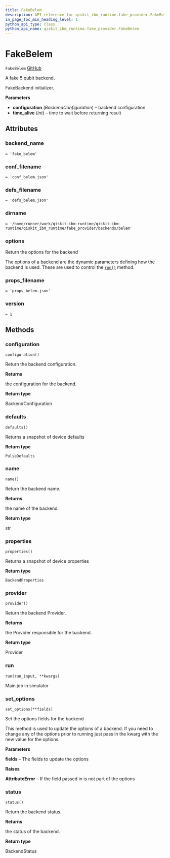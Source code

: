 ```yaml
---
title: FakeBelem
description: API reference for qiskit_ibm_runtime.fake_provider.FakeBelem
in_page_toc_min_heading_level: 1
python_api_type: class
python_api_name: qiskit_ibm_runtime.fake_provider.FakeBelem
---
```


# FakeBelem

<span id="qiskit_ibm_runtime.fake_provider.FakeBelem" />

`FakeBelem` [GitHub](https://github.com/qiskit/qiskit-ibm-runtime/tree/stable/0.19/qiskit_ibm_runtime/fake_provider/backends/belem/fake_belem.py "view source code")

A fake 5 qubit backend.

FakeBackend initializer.

**Parameters**

*   **configuration** (*BackendConfiguration*) – backend configuration
*   **time\_alive** (*int*) – time to wait before returning result

## Attributes

<span id="qiskit_ibm_runtime.fake_provider.FakeBelem.backend_name" />

### backend\_name

`= 'fake_belem'`

<span id="qiskit_ibm_runtime.fake_provider.FakeBelem.conf_filename" />

### conf\_filename

`= 'conf_belem.json'`

<span id="qiskit_ibm_runtime.fake_provider.FakeBelem.defs_filename" />

### defs\_filename

`= 'defs_belem.json'`

<span id="qiskit_ibm_runtime.fake_provider.FakeBelem.dirname" />

### dirname

`= '/home/runner/work/qiskit-ibm-runtime/qiskit-ibm-runtime/qiskit_ibm_runtime/fake_provider/backends/belem'`

<span id="qiskit_ibm_runtime.fake_provider.FakeBelem.options" />

### options

Return the options for the backend

The options of a backend are the dynamic parameters defining how the backend is used. These are used to control the [`run()`](#qiskit_ibm_runtime.fake_provider.FakeBelem.run "qiskit_ibm_runtime.fake_provider.FakeBelem.run") method.

<span id="qiskit_ibm_runtime.fake_provider.FakeBelem.props_filename" />

### props\_filename

`= 'props_belem.json'`

<span id="qiskit_ibm_runtime.fake_provider.FakeBelem.version" />

### version

`= 1`

## Methods

### configuration

<span id="qiskit_ibm_runtime.fake_provider.FakeBelem.configuration" />

`configuration()`

Return the backend configuration.

**Returns**

the configuration for the backend.

**Return type**

BackendConfiguration

### defaults

<span id="qiskit_ibm_runtime.fake_provider.FakeBelem.defaults" />

`defaults()`

Returns a snapshot of device defaults

**Return type**

`PulseDefaults`

### name

<span id="qiskit_ibm_runtime.fake_provider.FakeBelem.name" />

`name()`

Return the backend name.

**Returns**

the name of the backend.

**Return type**

str

### properties

<span id="qiskit_ibm_runtime.fake_provider.FakeBelem.properties" />

`properties()`

Returns a snapshot of device properties

**Return type**

`BackendProperties`

### provider

<span id="qiskit_ibm_runtime.fake_provider.FakeBelem.provider" />

`provider()`

Return the backend Provider.

**Returns**

the Provider responsible for the backend.

**Return type**

Provider

### run

<span id="qiskit_ibm_runtime.fake_provider.FakeBelem.run" />

`run(run_input, **kwargs)`

Main job in simulator

### set\_options

<span id="qiskit_ibm_runtime.fake_provider.FakeBelem.set_options" />

`set_options(**fields)`

Set the options fields for the backend

This method is used to update the options of a backend. If you need to change any of the options prior to running just pass in the kwarg with the new value for the options.

**Parameters**

**fields** – The fields to update the options

**Raises**

**AttributeError** – If the field passed in is not part of the options

### status

<span id="qiskit_ibm_runtime.fake_provider.FakeBelem.status" />

`status()`

Return the backend status.

**Returns**

the status of the backend.

**Return type**

BackendStatus

